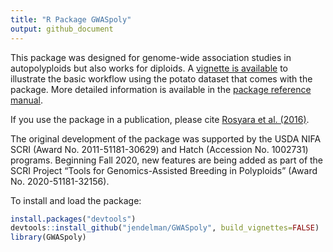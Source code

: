 ```yaml
---
title: "R Package GWASpoly"
output: github_document
---
```


This package was designed for genome-wide association studies in  autopolyploids but  also works for diploids. A [vignette is available](https://jendelman.github.io/GWASpoly/GWASpoly.html) to illustrate the basic workflow using the potato dataset that comes with the package. More detailed information is available in the [package reference manual](https://jendelman.github.io/GWASpoly/GWASpoly_manual.pdf).

If you use the package in a publication, please cite
[Rosyara et al. (2016)](https://doi.org/10.3835/plantgenome2015.08.0073).

The original development of the package was supported by the USDA NIFA SCRI (Award No. 2011-51181-30629) and Hatch (Accession No. 1002731) programs. Beginning Fall 2020, new features are being added as part of the SCRI Project "Tools for Genomics-Assisted Breeding in Polyploids" (Award No. 2020-51181-32156).

To install and load the package:
```R
install.packages("devtools")
devtools::install_github("jendelman/GWASpoly", build_vignettes=FALSE)
library(GWASpoly)
```